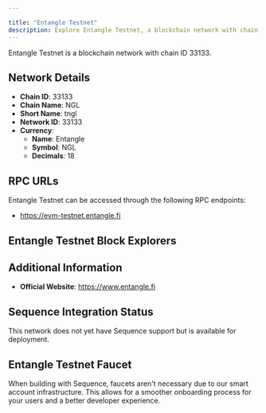 ```yaml
---

title: "Entangle Testnet"
description: Explore Entangle Testnet, a blockchain network with chain ID 33133. Learn about its native currency, Entangle, and how to interact with the network.
---
```




Entangle Testnet is a blockchain network with chain ID 33133.

## Network Details

- **Chain ID**: 33133
- **Chain Name**: NGL
- **Short Name**: tngl
- **Network ID**: 33133
- **Currency**: 
  - **Name**: Entangle
  - **Symbol**: NGL
  - **Decimals**: 18

## RPC URLs

Entangle Testnet can be accessed through the following RPC endpoints:

- https://evm-testnet.entangle.fi

## Entangle Testnet Block Explorers



## Additional Information

- **Official Website**: https://www.entangle.fi

## Sequence Integration Status

This network does not yet have Sequence support but is available for deployment.

## Entangle Testnet Faucet

When building with Sequence, faucets aren't necessary due to our smart account infrastructure. This allows for a smoother onboarding process for your users and a better developer experience.

